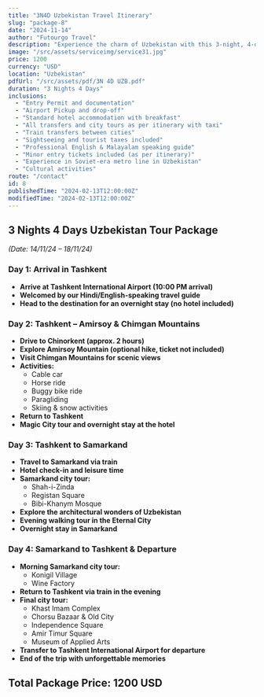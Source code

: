 ```yaml
---
title: "3N4D Uzbekistan Travel Itinerary"
slug: "package-8"
date: "2024-11-14"
author: "Futourgo Travel"
description: "Experience the charm of Uzbekistan with this 3-night, 4-day travel package."
image: "/src/assets/serviceimg/service31.jpg"
price: 1200
currency: "USD"
location: "Uzbekistan"
pdfUrl: "/src/assets/pdf/3N 4D UZB.pdf"
duration: "3 Nights 4 Days"
inclusions:
  - "Entry Permit and documentation"
  - "Airport Pickup and drop-off"
  - "Standard hotel accommodation with breakfast"
  - "All transfers and city tours as per itinerary with taxi"
  - "Train transfers between cities"
  - "Sightseeing and tourist taxes included"
  - "Professional English & Malayalam speaking guide"
  - "Minor entry tickets included (as per itinerary)"
  - "Experience in Soviet-era metro line in Uzbekistan"
  - "Cultural activities"
route: "/contact"
id: 8
publishedTime: "2024-02-13T12:00:00Z"
modifiedTime: "2024-02-13T12:00:00Z"
---
```


## 3 Nights 4 Days Uzbekistan Tour Package  
*(Date: 14/11/24 – 18/11/24)*  

### Day 1: Arrival in Tashkent  
- **Arrive at Tashkent International Airport (10:00 PM arrival)**  
- **Welcomed by our Hindi/English-speaking travel guide**  
- **Head to the destination for an overnight stay (no hotel included)**  

### Day 2: Tashkent – Amirsoy & Chimgan Mountains  
- **Drive to Chinorkent (approx. 2 hours)**  
- **Explore Amirsoy Mountain (optional hike, ticket not included)**  
- **Visit Chimgan Mountains for scenic views**  
- **Activities:**  
  - Cable car  
  - Horse ride  
  - Buggy bike ride  
  - Paragliding  
  - Skiing & snow activities  
- **Return to Tashkent**  
- **Magic City tour and overnight stay at the hotel**  

### Day 3: Tashkent to Samarkand  
- **Travel to Samarkand via train**  
- **Hotel check-in and leisure time**  
- **Samarkand city tour:**  
  - Shah-i-Zinda  
  - Registan Square  
  - Bibi-Khanym Mosque  
- **Explore the architectural wonders of Uzbekistan**  
- **Evening walking tour in the Eternal City**  
- **Overnight stay in Samarkand**  

### Day 4: Samarkand to Tashkent & Departure  
- **Morning Samarkand city tour:**  
  - Konigil Village  
  - Wine Factory  
- **Return to Tashkent via train in the evening**  
- **Final city tour:**  
  - Khast Imam Complex  
  - Chorsu Bazaar & Old City  
  - Independence Square  
  - Amir Timur Square  
  - Museum of Applied Arts  
- **Transfer to Tashkent International Airport for departure**  
- **End of the trip with unforgettable memories**  

## Total Package Price: 1200 USD  